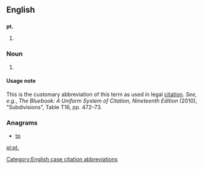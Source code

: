 {{also|pt|Pt|PT|pT|.pt}}
==English==

==={{abbreviation-old|en}}===
'''pt.'''

# {{alternative form of|pt}}

===Noun===
{{en-noun|?}}
# {{context|legal|lang=en}} {{abbreviation of|part|lang=en}}

====Usage note====
This is the customary abbreviation of this term as used in legal [[citation]]. ''See, e.g.'', ''The Bluebook: A Uniform System of Citation, Nineteenth Edition'' (2010), "Subdivisions", Table T16, pp. 472–73.

[[Category:English case citation abbreviations]]

===Anagrams===
* [[tp#English|tp]]

[[pl:pt.]]